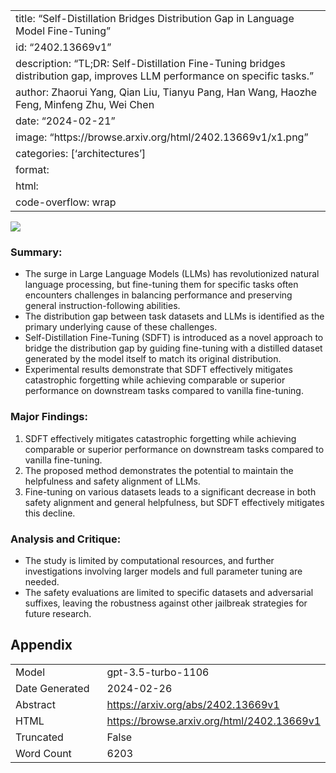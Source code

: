 
---
title: "Self-Distillation Bridges Distribution Gap in Language Model Fine-Tuning"
id: "2402.13669v1"
description: "TL;DR: Self-Distillation Fine-Tuning bridges distribution gap, improves LLM performance on specific tasks."
author: Zhaorui Yang, Qian Liu, Tianyu Pang, Han Wang, Haozhe Feng, Minfeng Zhu, Wei Chen
date: "2024-02-21"
image: "https://browse.arxiv.org/html/2402.13669v1/x1.png"
categories: ['architectures']
format:
  html:
    code-overflow: wrap
---

![](https://browse.arxiv.org/html/2402.13669v1/x1.png)

### Summary:
- The surge in Large Language Models (LLMs) has revolutionized natural language processing, but fine-tuning them for specific tasks often encounters challenges in balancing performance and preserving general instruction-following abilities.
- The distribution gap between task datasets and LLMs is identified as the primary underlying cause of these challenges.
- Self-Distillation Fine-Tuning (SDFT) is introduced as a novel approach to bridge the distribution gap by guiding fine-tuning with a distilled dataset generated by the model itself to match its original distribution.
- Experimental results demonstrate that SDFT effectively mitigates catastrophic forgetting while achieving comparable or superior performance on downstream tasks compared to vanilla fine-tuning.

### Major Findings:
1. SDFT effectively mitigates catastrophic forgetting while achieving comparable or superior performance on downstream tasks compared to vanilla fine-tuning.
2. The proposed method demonstrates the potential to maintain the helpfulness and safety alignment of LLMs.
3. Fine-tuning on various datasets leads to a significant decrease in both safety alignment and general helpfulness, but SDFT effectively mitigates this decline.

### Analysis and Critique:
- The study is limited by computational resources, and further investigations involving larger models and full parameter tuning are needed.
- The safety evaluations are limited to specific datasets and adversarial suffixes, leaving the robustness against other jailbreak strategies for future research.

## Appendix

|          |          |
|----------|----------|
| Model     | gpt-3.5-turbo-1106       |
| Date Generated     | 2024-02-26       |
| Abstract | [https://arxiv.org/abs/2402.13669v1](https://arxiv.org/abs/2402.13669v1)        |
| HTML     | [https://browse.arxiv.org/html/2402.13669v1](https://browse.arxiv.org/html/2402.13669v1)       |
| Truncated       | False       |
| Word Count       | 6203       |